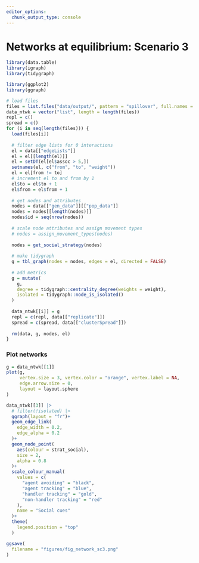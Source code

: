 ```yaml
---
editor_options: 
  chunk_output_type: console
---
```

  
# Networks at equilibrium: Scenario 3
  
```r
library(data.table)
library(igraph)
library(tidygraph)

library(ggplot2)
library(ggraph)
```


```r
# load files
files = list.files("data/output/", pattern = "spillover", full.names = T)
data_ntwk = vector("list", length = length(files))
repl = c()
spread = c()
for (i in seq(length(files))) {
  load(files[i])
  
  # filter edge lists for 0 interactions
  el = data[["edgeLists"]]
  el = el[[length(el)]]
  el = setDT(el[el$assoc > 5,])
  setnames(el, c("from", "to", "weight"))
  el = el[from != to]
  # increment el to and from by 1
  el$to = el$to + 1
  el$from = el$from + 1
  
  # get nodes and attributes
  nodes = data[["gen_data"]][["pop_data"]]
  nodes = nodes[[length(nodes)]]
  nodes$id = seq(nrow(nodes))
  
  # scale node attributes and assign movement types
  # nodes = assign_movement_types(nodes)
  
  nodes = get_social_strategy(nodes)
  
  # make tidygraph
  g = tbl_graph(nodes = nodes, edges = el, directed = FALSE)
  
  # add metrics
  g = mutate(
    g,
    degree = tidygraph::centrality_degree(weights = weight),
    isolated = tidygraph::node_is_isolated()
  )
  
  data_ntwk[[i]] = g
  repl = c(repl, data[["replicate"]])
  spread = c(spread, data[["clusterSpread"]])
  
  rm(data, g, nodes, el)
}
```

### Plot networks

```r
g = data_ntwk[[1]]
plot(g,
     vertex.size = 3, vertex.color = "orange", vertex.label = NA, 
     edge.arrow.size = 0, 
     layout = layout.sphere
)

data_ntwk[[3]] |>
  # filter(!isolated) |>
  ggraph(layout = "fr")+
  geom_edge_link(
    edge_width = 0.2,
    edge_alpha = 0.2
  )+
  geom_node_point(
    aes(colour = strat_social),
    size = 2,
    alpha = 0.8
  )+
  scale_colour_manual(
    values = c(
      "agent avoiding" = "black",
      "agent tracking" = "blue",
      "handler tracking" = "gold",
      "non-handler tracking" = "red"
    ),
    name = "Social cues"
  )+
  theme(
    legend.position = "top"
  )

ggsave(
  filename = "figures/fig_network_sc3.png"
)
```